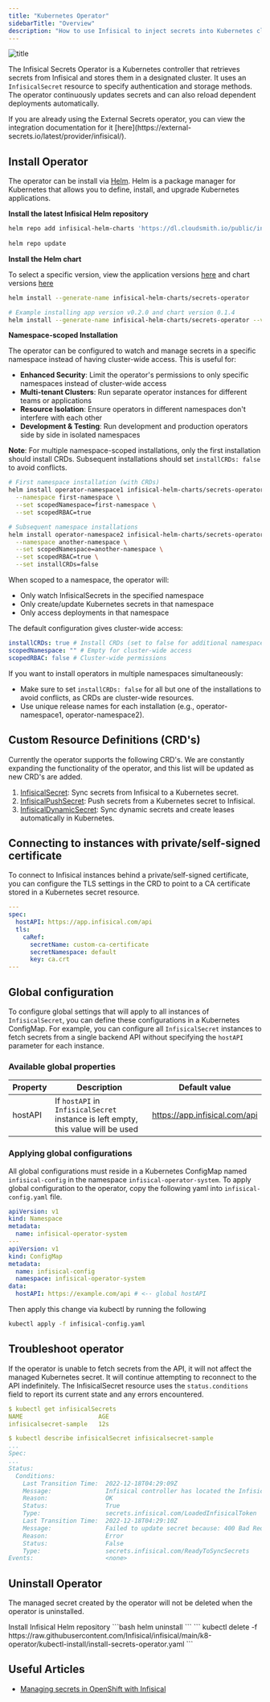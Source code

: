 ```yaml
---
title: "Kubernetes Operator"
sidebarTitle: "Overview"
description: "How to use Infisical to inject secrets into Kubernetes clusters."
---
```


![title](../../../images/k8-diagram.png)

The Infisical Secrets Operator is a Kubernetes controller that retrieves secrets from Infisical and stores them in a designated cluster.
It uses an `InfisicalSecret` resource to specify authentication and storage methods.
The operator continuously updates secrets and can also reload dependent deployments automatically.

<Note>
  If you are already using the External Secrets operator, you can view the
  integration documentation for it
  [here](https://external-secrets.io/latest/provider/infisical/).
</Note>

## Install Operator

The operator can be install via [Helm](https://helm.sh). Helm is a package manager for Kubernetes that allows you to define, install, and upgrade Kubernetes applications.


**Install the latest Infisical Helm repository**
```bash
helm repo add infisical-helm-charts 'https://dl.cloudsmith.io/public/infisical/helm-charts/helm/charts/' 
  
helm repo update
```

**Install the Helm chart**

To select a specific version, view the  application versions [here](https://hub.docker.com/r/infisical/kubernetes-operator/tags) and chart versions [here](https://cloudsmith.io/~infisical/repos/helm-charts/packages/detail/helm/secrets-operator/#versions)

```bash
helm install --generate-name infisical-helm-charts/secrets-operator
```

```bash
# Example installing app version v0.2.0 and chart version 0.1.4
helm install --generate-name infisical-helm-charts/secrets-operator --version=0.1.4 --set controllerManager.manager.image.tag=v0.2.0
```

**Namespace-scoped Installation**

The operator can be configured to watch and manage secrets in a specific namespace instead of having cluster-wide access. This is useful for:

- **Enhanced Security**: Limit the operator's permissions to only specific namespaces instead of cluster-wide access
- **Multi-tenant Clusters**: Run separate operator instances for different teams or applications
- **Resource Isolation**: Ensure operators in different namespaces don't interfere with each other
- **Development & Testing**: Run development and production operators side by side in isolated namespaces

**Note**: For multiple namespace-scoped installations, only the first installation should install CRDs. Subsequent installations should set `installCRDs: false` to avoid conflicts.

```bash
# First namespace installation (with CRDs)
helm install operator-namespace1 infisical-helm-charts/secrets-operator \
  --namespace first-namespace \
  --set scopedNamespace=first-namespace \
  --set scopedRBAC=true

# Subsequent namespace installations
helm install operator-namespace2 infisical-helm-charts/secrets-operator \
  --namespace another-namespace \
  --set scopedNamespace=another-namespace \
  --set scopedRBAC=true \
  --set installCRDs=false
```

When scoped to a namespace, the operator will:

- Only watch InfisicalSecrets in the specified namespace
- Only create/update Kubernetes secrets in that namespace
- Only access deployments in that namespace

The default configuration gives cluster-wide access:

```yaml
installCRDs: true # Install CRDs (set to false for additional namespace installations)
scopedNamespace: "" # Empty for cluster-wide access
scopedRBAC: false # Cluster-wide permissions
```

If you want to install operators in multiple namespaces simultaneously:
- Make sure to set `installCRDs: false` for all but one of the installations to avoid conflicts, as CRDs are cluster-wide resources.
- Use unique release names for each installation (e.g., operator-namespace1, operator-namespace2).


## Custom Resource Definitions (CRD's)

Currently the operator supports the following CRD's. We are constantly expanding the functionality of the operator, and this list will be updated as new CRD's are added.

1. [InfisicalSecret](/integrations/platforms/kubernetes/infisical-secret-crd): Sync secrets from Infisical to a Kubernetes secret.
2. [InfisicalPushSecret](/integrations/platforms/kubernetes/infisical-push-secret-crd): Push secrets from a Kubernetes secret to Infisical.
3. [InfisicalDynamicSecret](/integrations/platforms/kubernetes/infisical-dynamic-secret-crd): Sync dynamic secrets and create leases automatically in Kubernetes.

## Connecting to instances with private/self-signed certificate

To connect to Infisical instances behind a private/self-signed certificate, you can configure the TLS settings in the CRD
to point to a CA certificate stored in a Kubernetes secret resource.

```yaml
---
spec:
  hostAPI: https://app.infisical.com/api
  tls:
    caRef:
      secretName: custom-ca-certificate
      secretNamespace: default
      key: ca.crt
---
```


## Global configuration

To configure global settings that will apply to all instances of `InfisicalSecret`, you can define these configurations in a Kubernetes ConfigMap.
For example, you can configure all `InfisicalSecret` instances to fetch secrets from a single backend API without specifying the `hostAPI` parameter for each instance.

### Available global properties

| Property | Description                                                                       | Default value                 |
| -------- | --------------------------------------------------------------------------------- | ----------------------------- |
| hostAPI  | If `hostAPI` in `InfisicalSecret` instance is left empty, this value will be used | https://app.infisical.com/api |

### Applying global configurations

All global configurations must reside in a Kubernetes ConfigMap named `infisical-config` in the namespace `infisical-operator-system`.
To apply global configuration to the operator, copy the following yaml into `infisical-config.yaml` file.

```yaml infisical-config.yaml
apiVersion: v1
kind: Namespace
metadata:
  name: infisical-operator-system
---
apiVersion: v1
kind: ConfigMap
metadata:
  name: infisical-config
  namespace: infisical-operator-system
data:
  hostAPI: https://example.com/api # <-- global hostAPI
```

Then apply this change via kubectl by running the following

```bash
kubectl apply -f infisical-config.yaml
```

## Troubleshoot operator

If the operator is unable to fetch secrets from the API, it will not affect the managed Kubernetes secret.
It will continue attempting to reconnect to the API indefinitely.
The InfisicalSecret resource uses the `status.conditions` field to report its current state and any errors encountered.

```yaml
$ kubectl get infisicalSecrets
NAME                     AGE
infisicalsecret-sample   12s

$ kubectl describe infisicalSecret infisicalsecret-sample
...
Spec:
...
Status:
  Conditions:
    Last Transition Time:  2022-12-18T04:29:09Z
    Message:               Infisical controller has located the Infisical token in provided Kubernetes secret
    Reason:                OK
    Status:                True
    Type:                  secrets.infisical.com/LoadedInfisicalToken
    Last Transition Time:  2022-12-18T04:29:10Z
    Message:               Failed to update secret because: 400 Bad Request
    Reason:                Error
    Status:                False
    Type:                  secrets.infisical.com/ReadyToSyncSecrets
Events:                    <none>
```

## Uninstall Operator

The managed secret created by the operator will not be deleted when the operator is uninstalled.

<Tabs>
	 <Tab title="Helm">
		Install Infisical Helm repository 
    ```bash
    helm uninstall <release name>
    ```
   </Tab>
	 <Tab title="Kubectl">
		```
    kubectl delete -f https://raw.githubusercontent.com/Infisical/infisical/main/k8-operator/kubectl-install/install-secrets-operator.yaml
		```
   </Tab>
</Tabs>

## Useful Articles

- [Managing secrets in OpenShift with Infisical](https://xphyr.net/post/infisical_ocp/)
